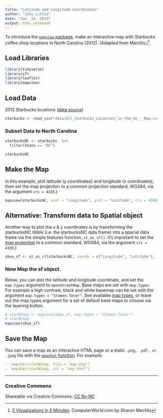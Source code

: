 ```yaml
---
title: "Latitude and Longitude Coordinates"
author: "John Little"
date: "Jan. 24, 2019"
output: html_notebook
---
```


To introduce the [`mapview` package](https://r-spatial.github.io/mapview/index.html), make an interactive map with Starbucks coffee shop locations in North Carolina (2012).  (Adapted from Machlis.)^[[5 Visualizations in 5 Minutes](http://www.computerworld.com/article/2893271/business-intelligence/5-data-visualizations-in-5-minutes-each-in-5-lines-or-less-of-r.html). ComputerWorld.com by Sharon Machlis]


## Load Libraries

```r
library(tidyverse)
library(sf)
library(leaflet)
library(mapview)
```

## Load Data

2012 Starbucks locations ([data source](https://github.com/libjohn/mapping-with-R/blob/master/data/All_Starbucks_Locations_in_the_US_-_Map.csv))

```r
starbucks <- read_csv("data/All_Starbucks_Locations_in_the_US_-_Map.csv")
```

### Subset Data to North Carolina
```r
starbucksNC <- starbucks  %>% 
  filter(State == "NC")

starbucksNC
```

## Make the Map

In this example, plot latitude (y coordinates) and longitude (x coordinates), then set the map projection to a common projection standard, WGS84, via the argument `crs = 4326`.)

```r
mapview(starbucksNC, xcol = "Longitude", ycol = "Latitude", crs = 4269, grid = FALSE)
```

## Alternative: Transform data to Spatial object

Another way to plot the x & y coordinates is by transforming the starbucksNC tibble (i.e. the starbucksNC data frame) into a spacial data frame via the simple features function, `st_as_sf()`. It's important to set the [map projection](https://en.wikipedia.org/wiki/Map_projection) to a common standard, WGS84, via the argument `crs = 4326`.)

```r
sbux_sf <- st_as_sf(starbucksNC, coords = c("Longitude", "Latitude"),  crs=4326)
```

### Now Map the sf object.

Below, you can plot the latitude and longitude coordinate, and set the `map.types` argument to `openStreetMap`.  Base maps are set with `map.types`.  For example a high contrast, black and white basemap can be set with the argument `map.types = "Stamen.Toner"`. See available [map types](http://leaflet-extras.github.io/leaflet-providers/preview/), or leave out the map.types argument for a set of default base maps to choose via the layering button.

```r
# starNCmap <- mapview(sbux_sf, map.types = "Stamen.Toner")
# starNCmap
mapview(sbux_sf)
```



## Save the Map

You can save a map as an interactive HTML page or a static `.png, .pdf, or .jpeg` file with the [`mapshot` function](https://r-spatial.github.io/mapview/reference/mapshot.html).  For example:

```r
- `mapshot(starNCmap, file = "map.png")`
- `mapshot(starNCmap, url = "map.html")`
```
---

### Creative Commons

Shareable via Creative Commons: [CC By-NC](https://creativecommons.org/licenses/by-nc/4.0/)
